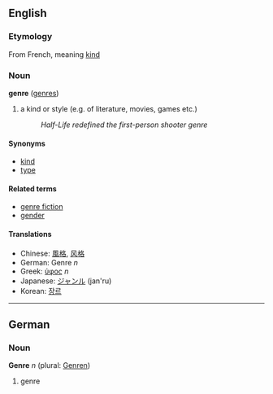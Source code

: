 ==English==

===Etymology===
From French, meaning [[kind]]

===Noun===
'''genre''' ([[genres]])

# a kind or style (e.g. of literature, movies, games etc.)
#:''Half-Life redefined the first-person shooter genre''

====Synonyms====
*[[kind]]
*[[type]]

====Related terms====
*[[genre fiction]]
*[[gender]]
<!-- [[generic]]? -->

====Translations====
*Chinese: [[風格]], [[风格]]
*German: Genre ''n''
*Greek: [[ύφος]] ''n''
*Japanese: [[ジャンル]] (jan'ru)
*Korean: [[장르]]

----

==German==
===Noun===
'''Genre''' ''n'' (plural: [[Genren]])

# genre